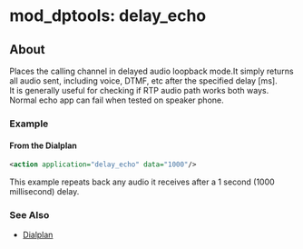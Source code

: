 
# mod_dptools: delay_echo 

 

## About

Places the calling channel in delayed audio loopback mode.It simply returns all audio sent, including voice, DTMF, etc after the specified delay \[ms\].  
It is generally useful for checking if RTP audio path works both ways. Normal echo app can fail when tested on speaker phone.

### Example

#### From the Dialplan

```xml
<action application="delay_echo" data="1000"/>
```

This example repeats back any audio it receives after a 1 second (1000 millisecond) delay.

### See Also

* [Dialplan](../../Dialplan/index.mdx#0-about)


